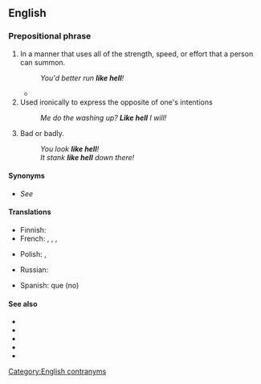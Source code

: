 ==English==

===Prepositional phrase===
{{head|en|prepositional phrase}}

# {{lb|en|intensifier}} In a manner that uses all of the strength, speed, or effort that a person can summon.
#: ''You'd better run '''like hell'''!''
#* {{quote-journal
|lang=en
|date=May 4, 2018
|author=Tom English
|title=Steven Gerrard: A 'seriously clever or recklessly stupid' Rangers appointment
|work=BBC Sport
|url=https://www.bbc.com/sport/football/44003424
|page=
|passage=He had an innate honesty and humility, a work ethic that elevated him above most others in England. He knew what he wanted and worked '''like hell''' to try to make it happen.}}
# Used ironically to express the opposite of one's intentions
#: ''Me do the washing up? '''Like hell''' I will!''
# Bad or badly.
#: ''You look '''like hell'''!''
#: ''It stank '''like hell''' down there!''

====Synonyms====
* ''See'' {{l|en|the hell}}

====Translations====
{{trans-top|using all strength, speed, effort that one can summon}}
* Finnish: {{t+|fi|helvetisti}}
* French: {{t+|fr|le diable aux trousses}}, {{t|fr|le diable aux cul}}, {{t|fr|le diable aux chausses}}, {{t+|fr|à mort}}
{{trans-mid}}
* Polish: {{t+|pl|jak diabli}}, {{t+|pl|jak cholera}}
{{trans-bottom}}

{{trans-top|expressing the opposite of one's intentions}}
* Russian: {{t+|ru|чёрта с два}}
{{trans-mid}}
* Spanish: {{t+|es|a huevo}} que (no)
{{trans-bottom}}

====See also====
* {{l|en|as hell}}
* {{l|en|bat out of hell}}
* {{l|en|like heck}}
* {{l|en|the hell}}
* {{l|en|the hell you say}}

[[Category:English contranyms]]